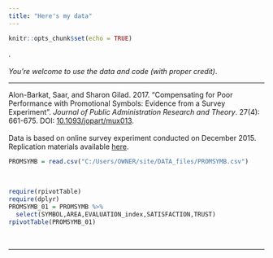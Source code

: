 ---
title: "Here's my data"
---

```{r setup, include=FALSE}
knitr::opts_chunk$set(echo = TRUE)
```

.
<br><br>
*You're welcome to use the data and code (with proper credit)*.

---

Alon-Barkat, Saar, and Sharon Gilad. 2017. "Compensating for Poor Performance with Promotional Symbols: Evidence from a Survey Experiment". *Journal of Public Administration Research and Theory*. 27(4): 661-675. DOI: [10.1093/jopart/mux013](https://doi.org/10.1093/jopart/mux013).  
<br>
Data is based on online survey experiment conducted on December 2015.
Replication materials available [here](https://github.com/saaralonbarkat/IEC_2015). 
<br>
```{r , include=FALSE, echo=FALSE}
PROMSYMB = read.csv("C:/Users/OWNER/site/DATA_files/PROMSYMB.csv")
```

<br>

```{r , warning = FALSE, message = FALSE,echo=FALSE}
require(rpivotTable)
require(dplyr)
PROMSYMB_01 = PROMSYMB %>%
  select(SYMBOL,AREA,EVALUATION_index,SATISFACTION,TRUST)
rpivotTable(PROMSYMB_01)
```
<br>


---

<br>







